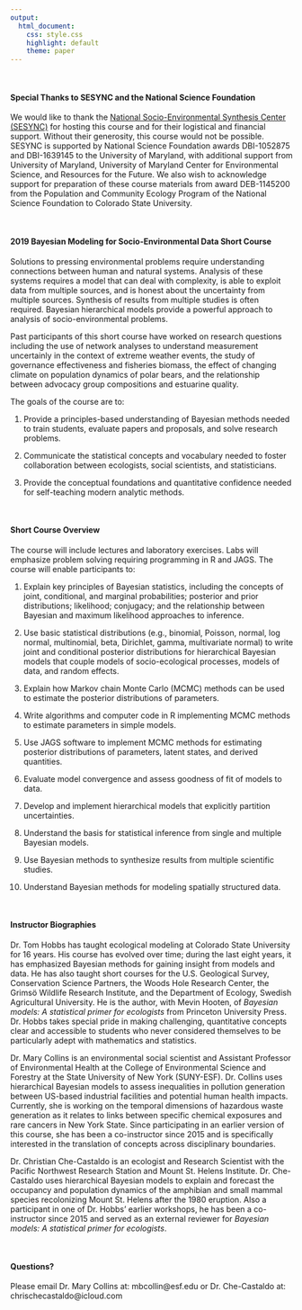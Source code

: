 ```yaml
---
output:
  html_document:
    css: style.css
    highlight: default
    theme: paper
---
```


<br>

#### **Special Thanks to SESYNC and the National Science Foundation**

We would like to thank the [National Socio-Environmental Synthesis Center (SESYNC)](https://www.sesync.org) for hosting this course and for their logistical and financial support. Without their generosity, this course would not be possible. SESYNC is supported by National Science Foundation awards DBI-1052875 and DBI-1639145 to the University of Maryland, with additional support from University of Maryland, University of Maryland Center for Environmental Science, and Resources for the Future. We also wish to acknowledge support for preparation of these course materials from award DEB-1145200 from the Population and Community Ecology Program of the National Science Foundation to Colorado State University.

<br>

#### **2019 Bayesian Modeling for Socio-Environmental Data Short Course**

Solutions to pressing environmental problems require understanding connections between human and natural systems. Analysis of these systems requires a model that can deal with complexity, is able to exploit data from multiple sources, and is honest about the uncertainty from multiple sources. Synthesis of results from multiple studies is often required. Bayesian hierarchical models provide a powerful approach to analysis of socio-environmental problems.

Past participants of this short course have worked on research questions including the use of network analyses to understand measurement uncertainly in the context of extreme weather events, the study of governance effectiveness and fisheries biomass, the effect of changing climate on population dynamics of polar bears, and the relationship between advocacy group compositions and estuarine quality.

The goals of the course are to:

1. Provide a principles-based understanding of Bayesian methods needed to train students, evaluate papers and proposals, and solve research problems.

2. Communicate the statistical concepts and vocabulary needed to foster collaboration between ecologists, social scientists, and statisticians.

3. Provide the conceptual foundations and quantitative confidence needed for self-teaching modern analytic methods.

<br>

#### **Short Course Overview**

The course will include lectures and laboratory exercises. Labs will emphasize problem solving requiring programming in R and JAGS. The course will enable participants to:

1. Explain key principles of Bayesian statistics, including the concepts of joint, conditional, and marginal probabilities; posterior and prior distributions; likelihood; conjugacy; and the relationship between Bayesian and maximum likelihood approaches to inference.

2. Use basic statistical distributions (e.g., binomial, Poisson, normal, log normal, multinomial, beta, Dirichlet, gamma, multivariate normal) to write joint and conditional posterior distributions for hierarchical Bayesian models that couple models of socio-ecological processes, models of data, and random effects.

3. Explain how Markov chain Monte Carlo (MCMC) methods can be used to estimate the posterior distributions of parameters.

4. Write algorithms and computer code in R implementing MCMC methods to estimate parameters in simple models. 

5. Use JAGS software to implement MCMC methods for estimating posterior distributions of parameters, latent states, and derived quantities.

6. Evaluate model convergence and assess goodness of fit of models to data.

7. Develop and implement hierarchical models that explicitly partition uncertainties.

8. Understand the basis for statistical inference from single and multiple Bayesian models.

9. Use Bayesian methods to synthesize results from multiple scientific studies.

10. Understand Bayesian methods for modeling spatially structured data.

<br>

#### **Instructor Biographies**

Dr. Tom Hobbs has taught ecological modeling at Colorado State University for 16 years. His course has evolved over time; during the last eight years, it has emphasized Bayesian methods for gaining insight from models and data. He has also taught short courses for the U.S. Geological Survey, Conservation Science Partners, the Woods Hole Research Center, the Grimsö Wildlife Research Institute, and the Department of Ecology, Swedish Agricultural University.  He is the author, with Mevin Hooten, of *Bayesian models: A statistical primer for ecologists* from Princeton University Press. Dr. Hobbs takes special pride in making challenging, quantitative concepts clear and accessible to students who never considered themselves to be particularly adept with mathematics and statistics.

Dr. Mary Collins is an environmental social scientist and Assistant Professor of Environmental Health at the College of Environmental Science and Forestry at the State University of New York (SUNY-ESF). Dr. Collins uses hierarchical Bayesian models to assess inequalities in pollution generation between US-based industrial facilities and potential human health impacts. Currently, she is working on the temporal dimensions of hazardous waste generation as it relates to links between specific chemical exposures and rare cancers in New York State. Since participating in an earlier version of this course, she has been a co-instructor since 2015 and is specifically interested in the translation of concepts across disciplinary boundaries.

Dr. Christian Che-Castaldo is an ecologist and Research Scientist with the Pacific Northwest Research Station and Mount St. Helens Institute. Dr. Che-Castaldo uses hierarchical Bayesian models to explain and forecast the occupancy and population dynamics of the amphibian and small mammal species recolonizing Mount St. Helens after the 1980 eruption. Also a participant in one of Dr. Hobbs’ earlier workshops, he has been a co-instructor since 2015 and served as an external reviewer for *Bayesian models: A statistical primer for ecologists*. 

<br>

#### **Questions?**

Please email Dr. Mary Collins at: mbcollin@esf.edu or Dr. Che-Castaldo at: chrischecastaldo@icloud.com


